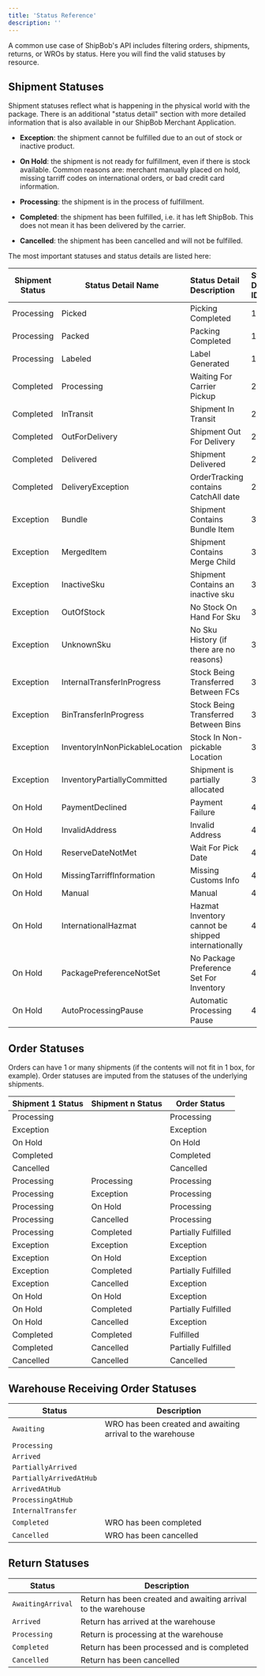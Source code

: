 ```yaml
---
title: 'Status Reference'
description: ''
---
```


A common use case of ShipBob's API includes filtering orders, shipments, returns, or WROs by status. Here you will find the valid statuses by resource.

## Shipment Statuses

Shipment statuses reflect what is happening in the physical world with the package. There is an additional "status detail" section with more detailed information that is also available in our ShipBob Merchant Application.

* **Exception**: the shipment cannot be fulfilled due to an out of stock or inactive product.

* **On Hold**: the shipment is not ready for fulfillment, even if there is stock available. Common reasons are: merchant manually placed on hold, missing tarriff codes on international orders, or bad credit card information.

* **Processing**: the shipment is in the process of fulfillment.

* **Completed**: the shipment has been fulfilled, i.e. it has left ShipBob. This does not mean it has been delivered by the carrier.

* **Cancelled**: the shipment has been cancelled and will not be fulfilled.

The most important statuses and status details are listed here:

| Shipment Status | Status Detail Name             | Status Detail Description                          | Status Detail ID |
| --------------- | ------------------------------ | :------------------------------------------------- | :--------------- |
| Processing      | Picked                         | Picking Completed                                  | 100              |
| Processing      | Packed                         | Packing Completed                                  | 101              |
| Processing      | Labeled                        | Label Generated                                    | 102              |
| Completed       | Processing                     | Waiting For Carrier Pickup                         | 200              |
| Completed       | InTransit                      | Shipment In Transit                                | 201              |
| Completed       | OutForDelivery                 | Shipment Out For Delivery                          | 202              |
| Completed       | Delivered                      | Shipment Delivered                                 | 203              |
| Completed       | DeliveryException              | OrderTracking contains CatchAll date               | 204              |
| Exception       | Bundle                         | Shipment Contains Bundle Item                      | 300              |
| Exception       | MergedItem                     | Shipment Contains Merge Child                      | 301              |
| Exception       | InactiveSku                    | Shipment Contains an inactive sku                  | 302              |
| Exception       | OutOfStock                     | No Stock On Hand For Sku                           | 303              |
| Exception       | UnknownSku                     | No Sku History (if there are no reasons)           | 304              |
| Exception       | InternalTransferInProgress     | Stock Being Transferred Between FCs                | 305              |
| Exception       | BinTransferInProgress          | Stock Being Transferred Between Bins               | 306              |
| Exception       | InventoryInNonPickableLocation | Stock In Non-pickable Location                     | 307              |
| Exception       | InventoryPartiallyCommitted    | Shipment is partially allocated                    | 308              |
| On Hold         | PaymentDeclined                | Payment Failure                                    | 400              |
| On Hold         | InvalidAddress                 | Invalid Address                                    | 401              |
| On Hold         | ReserveDateNotMet              | Wait For Pick Date                                 | 402              |
| On Hold         | MissingTarriffInformation      | Missing Customs Info                               | 404              |
| On Hold         | Manual                         | Manual                                             | 405              |
| On Hold         | InternationalHazmat            | Hazmat Inventory cannot be shipped internationally | 406              |
| On Hold         | PackagePreferenceNotSet        | No Package Preference Set For Inventory            | 407              |
| On Hold         | AutoProcessingPause            | Automatic Processing Pause                         | 408              |

## Order Statuses

Orders can have 1 or many shipments (if the contents will not fit in 1 box, for example). Order statuses are imputed from the statuses of the underlying shipments.

| Shipment 1 Status | Shipment n Status | Order Status        |
| ----------------- | ----------------- | ------------------- |
| Processing        |                   | Processing          |
| Exception         |                   | Exception           |
| On Hold           |                   | On Hold             |
| Completed         |                   | Completed           |
| Cancelled         |                   | Cancelled           |
| Processing        | Processing        | Processing          |
| Processing        | Exception         | Processing          |
| Processing        | On Hold           | Processing          |
| Processing        | Cancelled         | Processing          |
| Processing        | Completed         | Partially Fulfilled |
| Exception         | Exception         | Exception           |
| Exception         | On Hold           | Exception           |
| Exception         | Completed         | Partially Fulfilled |
| Exception         | Cancelled         | Exception           |
| On Hold           | On Hold           | Exception           |
| On Hold           | Completed         | Partially Fulfilled |
| On Hold           | Cancelled         | Exception           |
| Completed         | Completed         | Fulfilled           |
| Completed         | Cancelled         | Partially Fulfilled |
| Cancelled         | Cancelled         | Cancelled           |

## Warehouse Receiving Order Statuses

| Status                  | Description                                                |
| ----------------------- | ---------------------------------------------------------- |
| `Awaiting`              | WRO has been created and awaiting arrival to the warehouse |
| `Processing`            |                                                            |
| `Arrived`               |                                                            |
| `PartiallyArrived`      |                                                            |
| `PartiallyArrivedAtHub` |                                                            |
| `ArrivedAtHub`          |                                                            |
| `ProcessingAtHub`       |                                                            |
| `InternalTransfer`      |                                                            |
| `Completed`             | WRO has been completed                                     |
| `Cancelled`             | WRO has been cancelled                                     |

## Return Statuses

| Status            | Description                                                   |
| ----------------- | ------------------------------------------------------------- |
| `AwaitingArrival` | Return has been created and awaiting arrival to the warehouse |
| `Arrived`         | Return has arrived at the warehouse                           |
| `Processing`      | Return is processing at the warehouse                         |
| `Completed`       | Return has been processed and is completed                    |
| `Cancelled`       | Return has been cancelled                                     |